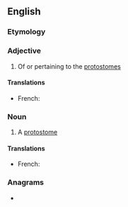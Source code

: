 ==English==

===Etymology===
{{suffix|en|protostome|ian}}

===Adjective===
{{en-adj|-}}

# Of or pertaining to the [[protostome]]s

====Translations====
{{trans-top|of or pertaining to the protostomes}}
* French: {{t+|fr|protostomien}}
{{trans-mid}}
{{trans-bottom}}

===Noun===
{{en-noun}}

# A [[protostome]]

====Translations====
{{trans-top|a protostome}}
* French: {{t+|fr|protostomien|m}}
{{trans-mid}}
{{trans-bottom}}

===Anagrams===
* {{l|en|somatotropin}}